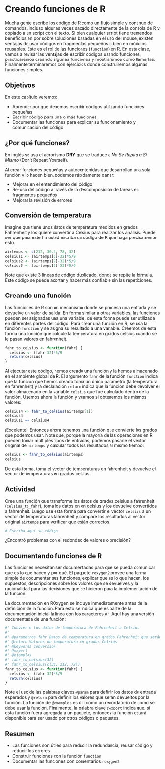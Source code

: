 # Creando funciones de R

Mucha gente escribe los código de R como un flujo simple y continuo de comandos, 
incluso algunas veces sacado directamente de la consola de R y copiado a un 
script con el texto. Si bien cualquier script tiene tremendos beneficios en
por sobre soluciones basadas en el uso del mouse, existen ventajas de usar
códigos en fragmentos pequeños o bien en módulos reusables. Este es el rol
de las funciones (`function`) en R.  En esta clase, vamos a revisar las ventajas
de escribir códigos usando funciones, practicaremos creando algunas funciones
y mostraremos como llamarlas. Finalmente terminaremos con ejercicios donde 
construiremos algunas funciones simples.

## Objetivos

En este capítulo veremos:

- Aprender por que debemos escribir códigos utilizando funciones pequeñas
- Escribir código para una o más funciones
- Documentar las funciones para explicar su funcionamiento y comunicación del código

## ¿Por qué funciones?

En inglés se usa el acronismo **DRY** que se traduce a _No Se Repita a Si Mismo_
(Don't Repeat Yourself).

Al crear funciones pequeñas y autocontenidas que desarrollan una sola función y 
lo hacen bien, podemos rápidamente ganar:

- Mejoras en el entendimiento del código
- Re-uso del código a través de la descomposición de tareas en fragmentos pequeños
- Mejorar la revisión de errores

## Conversión de temperatura

Imagine que tiene unos datos de temperatura medidos en grados Fahrenheit y los quiere convertir
a Celsius para realizar los análisis. Puede ser que para este fin usted escriba un código de R
que haga precisamente esto.

```r
airtemps <- c(212, 30.3, 78, 32)
celsius1 <- (airtemps[1]-32)*5/9
celsius2 <- (airtemps[2]-32)*5/9
celsius3 <- (airtemps[3]-32)*5/9
```

Note que existe 3 lineas de código duplicado, donde se repite la fórmula. Este código se puede 
acortar y hacer más confiable sin las repeticiones.

## Creando una función

Las funciones de R son un mecanismo donde se procesa una entrada y se devuelve un valor de salida.
En forma similar a otras variables, las funciones pueden ser asignadas una una variable, de esta 
forma puede ser utilizada en diferentes partes del código. Para crear una función en R, se usa la 
función `function` y se asigna su resultado a una variable. Creemos de esta forma una función que 
calcule la temperatura en grados celsius cuando se le pasan valores en fahrenheit.

```r
fahr_to_celsius <- function(fahr) {
  celsius <- (fahr-32)*5/9
  return(celsius)
}
```

Al ejecutar este código, hemos creado una función y la hemos almacenado en el ambiente global de R.
El argumento `fahr` de la función `function` indica que la función que hemos creado toma un único
parámetro (la temperatura en fahrenheit) y la declaración `return` indica que la función debe
devolver el valor almacenado en la variable `celsius` que fue calculado dentro de la función.
Usemos ahora la función y veamos si obtenemos los mismos valores:

```r
celsius4 <- fahr_to_celsius(airtemps[1])
celsius4
celsius1 == celsius4
```

¡Excelente!.  Entonces ahora tenemos una función que convierte los grados que podemos usar. Note que, 
porque la mayoría de las operaciones en R pueden tomar múltiples tipos de entradas, podemos pasarle
el vector original de `airtemps` y calcular todos los resultados al mismo tiempo:

```r
celsius <- fahr_to_celsius(airtemps)
celsius
```

De esta forma, toma el vector de temperaturas en fahrenheit y devuelve el vector de temperaturas en grados 
celsius.

## Actividad

Cree una función que transforme los datos de grados celsius a fahrenheit (`celsius_to_fahr`), toma los datos en
en celsius y los devuelve convertidos a fahrenheit. Luego use esta forma para convertir el vector `celsius` a
un vector de temperaturas fahrenheit y compare los resultados al vector original `airtemps` para verificar
que están correctos.

```r
# Escriba aquí su código

```

¿Encontró problemas con el redondeo de valores o precisión?

## Documentando funciones de R

Las funciones necesitan ser documentadas para que se pueda comunicar que es lo que hacen y por qué. El 
paquete `roxygen2` provee una forma simple de documentar sus funciones, explicar que es lo que hacen, los
supuestos, descripciones sobre los valores que se devuelves y la racionalidad para las
decisiones que se hicieron para la implementación de la función.

La documentación en ROxygen se incluye inmediatamente antes de la definición de la función. Para esto se 
indica que es parte de la documentación inicial la linea con los caracteres `#'`.  Aquí hay una
versión documentada de una función:

```r
#' Convierte los datos de temperatura de Fahrenheit a Celsius
#'
#' @parametros fahr Datos de temperatura en grados Fahrenheit que serán convertidos
#' @return Valores de temperatura en grados Celsius
#' @keywords conversion
#' @export
#' @ejemplos
#' fahr_to_celsius(32)
#' fahr_to_celsius(c(32, 212, 72))
fahr_to_celsius <- function(fahr) {
  celsius <- (fahr-32)*5/9
  return(celsius)
}
```

Note el uso de las palabras claves `@param` para definir los datos de entrada esperados y `@return` para 
definir los valores que serán devueltos por la función. La función de `@examples` es útil como un recordatorio
de como se debe usar la función. Finalmente, la palabra clave `@export` indica que, si esta función fuera 
agregada a un paquete, entonces la función estará disponible para ser usado por otros códigos o 
paquetes.

## Resumen

- Las funciones son útiles para reducir la redundancia, reusar código y reducir los errores
- Construir funciones con la función `function`
- Documentar las funciones con comentarios `roxygen2`
